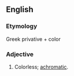 ==English==

===Etymology===
Greek privative + color
===Adjective===
{{infl|en|adjective}}

#Colorless; [[achromatic]].